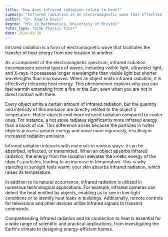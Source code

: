 ```yaml
---
title: "How does infrared radiation relate to heat?"
summary: "Infrared radiation is an electromagnetic wave that effectively transfers heat energy between locations."
author: "Dr. Angela Davis"
degree: "MSc in Mathematics, University of Bristol"
tutor_type: "GCSE Physics Tutor"
date: 2024-03-30
---
```


Infrared radiation is a form of electromagnetic wave that facilitates the transfer of heat energy from one location to another.

As a component of the electromagnetic spectrum, infrared radiation encompasses several types of waves, including visible light, ultraviolet light, and X-rays. It possesses longer wavelengths than visible light but shorter wavelengths than microwaves. When an object emits infrared radiation, it is effectively releasing heat energy. This phenomenon explains why you can feel warmth emanating from a fire or the Sun, even when you are not in direct contact with them.

Every object emits a certain amount of infrared radiation, but the quantity and intensity of this emission are directly related to the object's temperature. Hotter objects emit more infrared radiation compared to cooler ones. For instance, a hot stove radiates significantly more infrared energy than a block of ice. This difference arises because the particles in hotter objects possess greater energy and move more vigorously, resulting in increased radiation emission.

Infrared radiation interacts with materials in various ways: it can be absorbed, reflected, or transmitted. When an object absorbs infrared radiation, the energy from the radiation elevates the kinetic energy of the object's particles, leading to an increase in temperature. This is why standing in sunlight feels warm; your skin absorbs infrared radiation, which raises its temperature.

In addition to its natural occurrence, infrared radiation is utilized in numerous technological applications. For example, infrared cameras can detect the heat emitted by objects, enabling us to see in low-light conditions or to identify heat leaks in buildings. Additionally, remote controls for televisions and other devices utilize infrared signals to transmit commands.

Comprehending infrared radiation and its connection to heat is essential for a wide range of scientific and practical applications, from investigating the Earth's climate to designing energy-efficient homes.
    